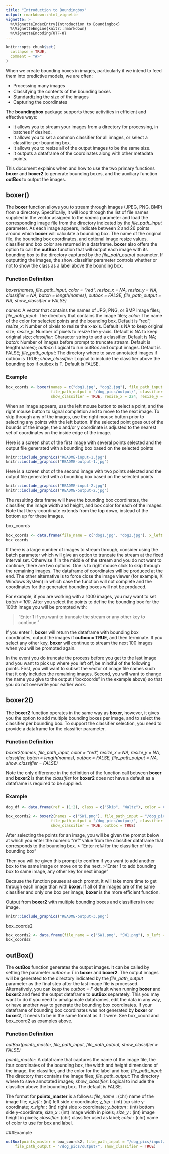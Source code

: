 ```yaml
---
title: "Introduction to Boundingbox"
output: rmarkdown::html_vignette
vignette: >
  %\VignetteIndexEntry{Introduction to Boundingbox}
  %\VignetteEngine{knitr::rmarkdown}
  %\VignetteEncoding{UTF-8}
---
```


```r
knitr::opts_chunk$set(
  collapse = TRUE,
  comment = "#>"
)
```

When we create bounding boxes in images, particularly if we intend to feed them into predictive models, we are often:

* Processing many images
* Classifying the contents of the bounding boxes
* Standardizing the size of the images
* Capturing the coordinates


The **boundingbox** package supports these activities in efficient and effective ways:

* It allows you to stream your images from a directory for processing, in batches if desired.
* It allows you to set a common classifier for all images, or select a classifier per bounding box.
* It allows you to resize all of the output images to be the same size.
* It outputs a dataframe of the coordinates along with other metadata points.

This document explains when and how to use the two primary functions **boxer** and **boxer2** to generate bounding boxes, and the auxiliary function **outBox** to output the images. 


## boxer()

The **boxer** function allows you to stream through images (JPEG, PNG, BMP) from a directory.  Specifically, it will loop through the list of file names supplied in the vector assigned to the *names* parameter and load the corresponding image file from the directory indicated by the *file_path_input* parameter. As each image appears, indicate between 2 and 26 points around which **boxer** will calculate a bounding box. The name of the original file, the bounding box coordinates, and optional image resize values, classifier and box color are returned in a dataframe. **boxer** also offers the option to call the **outBox** function that will output each image with its bounding box to the directory captured by the *file_path_output* parameter. If outputting the images, the show_classifier parameter controls whether or not to show the class as a label above the bounding box.

### Function Definition
*boxer(names, file_path_input, color = "red", resize_x = NA, resize_y = NA, classifier = NA,  batch = length(names), outbox = FALSE, file_path_output = NA, show_classifier = FALSE)*

*names*: A vector that contains the names of JPG, PNG, or BMP image files;
*file_path_input*: The directory that contains the image files;
*color*: The name of the color for selected points  and the bounding box. Default is "red";
*resize_x*: Number of pixels to resize the x-axis. Default is NA to keep original size;
*resize_y*: Number of pixels to resize the y-axis. Default is NA to keep original size;
*classifier*: Character string to add a classifier. Default is NA;
*batch*: Number of images before prompt to truncate stream. Default is length(names);
*outbox*: Logical to run outBox and output images. Default is FALSE;
*file_path_output*: The directory where to save annotated images if outbox is TRUE;
*show_classifier*: Logical to include the classifier above the bounding box if outbox is T. Default is FALSE.


### Example
``` r
box_coords <- boxer(names = c("dog1.jpg", "dog2.jpg"), file_path_input = "/dog_pics/input/", 
                    file_path_output = "/dog_pics/output/", classifier = "dog", 
                    show_classifier = TRUE, resize_x = 224, resize_y = 224, outpics = TRUE)
```
When an image appears, use the left mouse button to select a point, and the right mouse button to signal completion and to move to the next image. To skip through any of the images, use the right mouse button prior to selecting any points with the left button. If the selected point goes out of the bounds of the image, the x and/or y coordinate is adjusted to the nearest set of coordinates on the inside edge of the image. 

Here is a screen shot of the first image with several points selected and the output file generated with a bounding box based on the selected points

```r
knitr::include_graphics("README-input-1.jpg")
knitr::include_graphics("README-output-1.jpg")
```

Here is a screen shot of the second image with two points selected and the output file generated with a bounding box based on the selected points

```r
knitr::include_graphics("README-input-2.jpg")
knitr::include_graphics("README-output-2.jpg")
```

The resulting data frame will have the bounding box coordinates, the classifier, the image width and height, and box color for each of the images. Note that the y-coordinate extends from the top down, instead of the bottom up for these images. 

box_coords
```r
box_coords <- data.frame(file_name = c("dog1.jpg", "dog2.jpg"), x_left = c(19,41), y_top = c(9,5), x_right = c(201, 149), y_bottom = c(223, 216), size_x = c(224, 224), size_y = c(224,224), classifier = "dog", color = "red", stringsAsFactors = FALSE)
box_coords
```

If there is a large number of images to stream through, consider using the batch parameter which will give an option to truncate the stream at the fixed interval set. Otherwise if in the middle of the stream and you do not want to continue, there are two options. One is to right mouse click to skip through the remaining images. The dataframe of coordinates will be produced at the end. The other alternative is to force close the image viewer (for example, X Windows System) in which case the function will not complete and the coordinates for the generated bounding boxes will not be produced. 

For example, if you are working with a 1000 images, you may want to set *batch = 100*. After you select the points to define the bounding box for the 100th image you will be prompted with:

>"Enter 1 if you want to truncate the stream or any other key to continue."

If you enter 1, **boxer** will return the dataframe with bounding box coordinates, output the images if **outbox = TRUE**, and then terminate. If you select any other key, **boxer** will continue to stream the next 100 images when you will be prompted again.

In the event you do truncate the process before you get to the last image and you want to pick up where you left off, be mindful of the following points. First, you will want to subset the vector of image file names such that it only includes the remaining images. Second, you will want to change the name you give to the output ("boxcoords" in the example above) so that you do not overwrite your earlier work. 


## boxer2()

The **boxer2** function operates in the same way as **boxer**, however, it gives you the option to add multiple bounding boxes per image, and to select the classifier per bounding box. To support the classifier selection, you need to provide a dataframe for the classifier parameter.

### Function Definition
*boxer2(names, file_path_input, color = "red", resize_x = NA, resize_y = NA, classifier,  batch = length(names), outbox = FALSE, file_path_output = NA, show_classifier = FALSE)*

Note the only difference in the definition of the function call between **boxer** and **boxer2** is that the *classifier* for **boxer2** does not have a default as a dataframe is required to be supplied.


### Example
``` r
dog_df <- data.frame(ref = (1:2), class = c("Skip", "Waltz"), color = c("red","yellow"), stringsAsFactors = FALSE)

box_coords2 <- boxer2(names = c("SW1.png"), file_path_input = "/dog_pics/input/", 
                    file_path_output = "/dog_pics/output/", classifier = dog_df, 
                    show_classifier = TRUE, outbox = TRUE)
```

After selecting the points for an image, you will be given the prompt below at which you enter the numeric "ref" value from the classifier dataframe that corresponds to the bounding box. 
> "Enter ref# for the classifier of this bounding box "

Then you will be given this prompt to confirm if you want to add another box to the same image or move on to the next.
>"Enter 1 to add bounding box to same image, any other key for next image "

Because the function pauses at each prompt, it will take more time to get through each image than with **boxer**.  If all of the images are of the same classifier and only one box per image, **boxer** is the more efficient function.

Output from **boxer2** with multiple bounding boxes and classifiers in one image.

```r
knitr::include_graphics("README-output-3.png")
```

box_coords2
```r
box_coords2 <- data.frame(file_name = c("SW1.png", "SW1.png"), x_left = c(0, 157), y_top = c(9, 123), x_right = c(122, 284), y_bottom = c(110, 245), size_x = c(286, 286), size_y = c(320, 320), classifier = c("Waltz", "Skip"), color = c("yellow", "red"), stringsAsFactors = FALSE)
box_coords2
```


## outBox()

The **outBox** function generates the output images. It can be called by setting the parameter *outbox = T* in **boxer** and **boxer2**. The output images will be generated to the directory indicated by the *file_path_output* parameter as the final step after the last image file is processed. Alternatively, you can keep the *outbox = F* default when running **boxer** and **boxer2** and feed the output dataframe to **outBox** separately. This you may want to do if you need to amalgamate dataframes, edit the data in any way, or have another way to generate the bounding box coordinates. If your dataframe of bounding box coordinates was not generated by **boxer** or **boxer2**, it needs to be in the same format as if it were. See box_coord and box_coord2 as examples above.

### Function Definition
*outBox(points_master, file_path_input, file_path_output, show_classifier = FALSE)*

*points_master*:  A dataframe that captures the name of the image file, the four coordinates of the bounding box, the width and height dimensions of the image, the classifier, and the color for the label and box;
*file_path_input*: The directory that contains the image files;
*file_path_output*: The directory where to save annotated images;
*show_classifier*: Logical to include the classifier above the bounding box. The default is FALSE.

The format for **points_master** is a follows:
*file_name* : (chr) name of the image file;
*x_left*    : (int) left side x-coordinate;
*y_top*     : (int) top side y-coordinate;
*x_right*   : (int) right side x-coordinate;
*y_bottom*  : (int) bottom side y-coordinate;
*size_x*    : (int) image width in pixels;
*size_y*    : (int) image height in pixels;
*classifier*: (chr) classifier used as label;
*color*     : (chr) name of color to use for box and label.


###Example
``` r
outBox(points_master = box_coords2, file_path_input = "/dog_pics/input/", 
    file_path_output = "/dog_pics/output/", show_classifier = TRUE)
```



